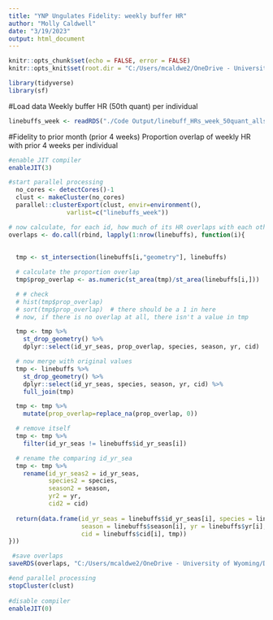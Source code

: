 ```yaml
---
title: "YNP Ungulates Fidelity: weekly buffer HR"
author: "Molly Caldwell"
date: "3/19/2023"
output: html_document
---
```


```r
knitr::opts_chunk$set(echo = FALSE, error = FALSE)
knitr::opts_knit$set(root.dir = "C:/Users/mcaldwe2/OneDrive - University of Wyoming/Documents/UWyo/PhD project/YNP-ungulate-niche-paper")
```

```r
library(tidyverse)
library(sf)
```

#Load data
Weekly buffer HR (50th quant) per individual

```r
linebuffs_week <- readRDS("./Code Output/linebuff_HRs_week_50quant_allspp.rds")
```

#Fidelity to prior month (prior 4 weeks)
Proportion overlap of weekly HR with prior 4 weeks per individual

```r
#enable JIT compiler
enableJIT(3)

#start parallel processing
  no_cores <- detectCores()-1
  clust <- makeCluster(no_cores) 
  parallel::clusterExport(clust, envir=environment(),
                varlist=c("linebuffs_week"))

# now calculate, for each id, how much of its HR overlaps with each other id
overlaps <- do.call(rbind, lapply(1:nrow(linebuffs), function(i){
  
  
  tmp <- st_intersection(linebuffs[i,"geometry"], linebuffs)

  # calculate the proportion overlap
  tmp$prop_overlap <- as.numeric(st_area(tmp)/st_area(linebuffs[i,]))

  # # check
  # hist(tmp$prop_overlap)
  # sort(tmp$prop_overlap)  # there should be a 1 in here
  # now, if there is no overlap at all, there isn't a value in tmp

  tmp <- tmp %>%
    st_drop_geometry() %>%
    dplyr::select(id_yr_seas, prop_overlap, species, season, yr, cid)

  # now merge with original values
  tmp <- linebuffs %>%
    st_drop_geometry() %>%
    dplyr::select(id_yr_seas, species, season, yr, cid) %>%
    full_join(tmp)

  tmp <- tmp %>%
    mutate(prop_overlap=replace_na(prop_overlap, 0))

  # remove itself
  tmp <- tmp %>%
    filter(id_yr_seas != linebuffs$id_yr_seas[i])

  # rename the comparing id_yr_sea
  tmp <- tmp %>%
    rename(id_yr_seas2 = id_yr_seas,
           species2 = species,
           season2 = season,
           yr2 = yr,
           cid2 = cid)
  
  return(data.frame(id_yr_seas = linebuffs$id_yr_seas[i], species = linebuffs$species[i],
                    season = linebuffs$season[i], yr = linebuffs$yr[i],
                    cid = linebuffs$cid[i], tmp))
}))

 #save overlaps
saveRDS(overlaps, "C:/Users/mcaldwe2/OneDrive - University of Wyoming/Documents/UWyo/PhD project/YNP-ungulate-niche-paper/Code Output/seasonal_bufferHR_overlap_allindiv.rds")

#end parallel processing
stopCluster(clust)
 
#disable compiler
enableJIT(0)

```

